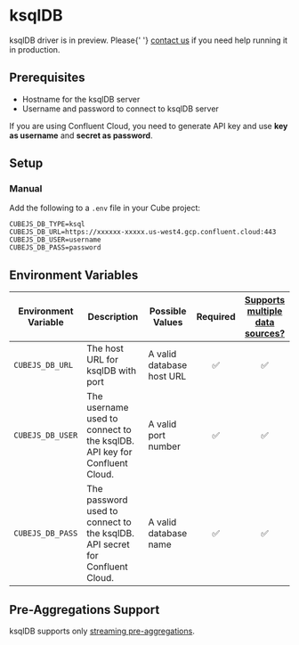 # ksqlDB
  <WarningBox>
  ksqlDB driver is in preview. Please{' '}
  <a href="https://cube.dev/contact">contact us</a> if you need help running it
  in production.
</WarningBox>

## Prerequisites

- Hostname for the ksqlDB server
- Username and password to connect to ksqlDB server

If you are using Confluent Cloud, you need to generate API key and use **key as
username** and **secret as password**.

## Setup

###  Manual

Add the following to a `.env` file in your Cube project:

```dotenv
CUBEJS_DB_TYPE=ksql
CUBEJS_DB_URL=https://xxxxxx-xxxxx.us-west4.gcp.confluent.cloud:443
CUBEJS_DB_USER=username
CUBEJS_DB_PASS=password
```

## Environment Variables

| Environment Variable | Description                                                                 | Possible Values           | Required | [Supports multiple data sources?][ref-config-multiple-ds-decorating-env] |
| -------------------- | --------------------------------------------------------------------------- | ------------------------- | :------: | :----------------------------------------------------------------------: |
| `CUBEJS_DB_URL`      | The host URL for ksqlDB with port                                           | A valid database host URL |    ✅    |                                    ✅                                    |
| `CUBEJS_DB_USER`     | The username used to connect to the ksqlDB. API key for Confluent Cloud.    | A valid port number       |    ✅    |                                    ✅                                    |
| `CUBEJS_DB_PASS`     | The password used to connect to the ksqlDB. API secret for Confluent Cloud. | A valid database name     |    ✅    |                                    ✅                                    |

## Pre-Aggregations Support

ksqlDB supports only
[streaming pre-aggregations](/caching/using-pre-aggregations#streaming-pre-aggregations).

[ref-config-multiple-ds-decorating-env]:
  /config/multiple-data-sources#configuring-data-sources-with-environment-variables-decorated-environment-variables
